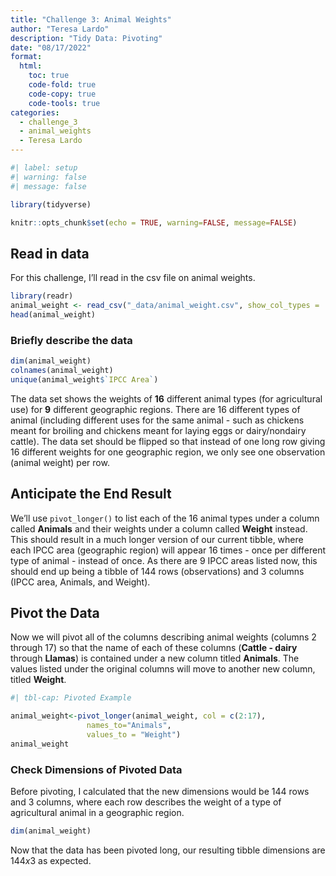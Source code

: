 ```yaml
---
title: "Challenge 3: Animal Weights"
author: "Teresa Lardo"
description: "Tidy Data: Pivoting"
date: "08/17/2022"
format:
  html:
    toc: true
    code-fold: true
    code-copy: true
    code-tools: true
categories:
  - challenge_3
  - animal_weights
  - Teresa Lardo
---
```


```r
#| label: setup
#| warning: false
#| message: false

library(tidyverse)

knitr::opts_chunk$set(echo = TRUE, warning=FALSE, message=FALSE)
```


## Read in data

For this challenge, I'll read in the csv file on animal weights. 

```r
library(readr)
animal_weight <- read_csv("_data/animal_weight.csv", show_col_types =  FALSE)
head(animal_weight)

```

### Briefly describe the data

```r
dim(animal_weight)
colnames(animal_weight)
unique(animal_weight$`IPCC Area`)
```

The data set shows the weights of **16** different animal types (for agricultural use) for **9** different geographic regions. There are 16 different types of animal (including different uses for the same animal - such as chickens meant for broiling and chickens meant for laying eggs or dairy/nondairy cattle). The data set should be flipped so that instead of one long row giving 16 different weights for one geographic region, we only see one observation (animal weight) per row. 

## Anticipate the End Result

We'll use `pivot_longer()` to list each of the 16 animal types under a column called **Animals** and their weights under a column called **Weight** instead. This should result in a much longer version of our current tibble, where each IPCC area (geographic region) will appear 16 times - once per different type of animal - instead of once. As there are 9 IPCC areas listed now, this should end up being a tibble of 144 rows (observations) and 3 columns (IPCC area, Animals, and Weight). 


## Pivot the Data

Now we will pivot all of the columns describing animal weights (columns 2 through 17) so that the name of each of these columns (**Cattle - dairy** through **Llamas**) is contained under a new column titled **Animals**. The values listed under the original columns will move to another new column, titled **Weight**. 


```r
#| tbl-cap: Pivoted Example

animal_weight<-pivot_longer(animal_weight, col = c(2:17),
                 names_to="Animals",
                 values_to = "Weight")
animal_weight

```

### Check Dimensions of Pivoted Data

Before pivoting, I calculated that the new dimensions would be 144 rows and 3 columns, where each row describes the weight of a type of agricultural animal in a geographic region. 

```r
dim(animal_weight)

```

Now that the data has been pivoted long, our resulting tibble dimensions are $144x3$ as expected.

